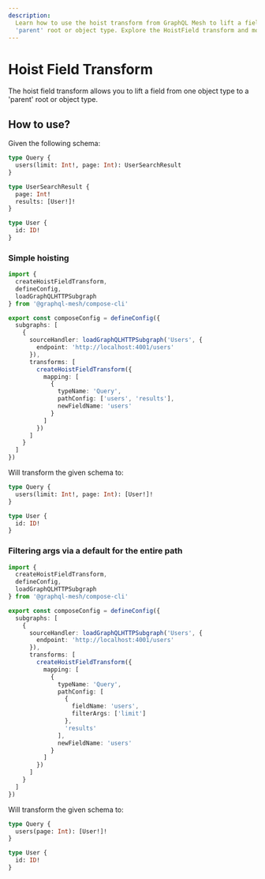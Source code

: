 ```yaml
---
description:
  Learn how to use the hoist transform from GraphQL Mesh to lift a field from one object type to a
  'parent' root or object type. Explore the HoistField transform and more.
---
```



# Hoist Field Transform

The hoist field transform allows you to lift a field from one object type to a 'parent' root or
object type.

## How to use?

Given the following schema:

```graphql
type Query {
  users(limit: Int!, page: Int): UserSearchResult
}

type UserSearchResult {
  page: Int!
  results: [User!]!
}

type User {
  id: ID!
}
```

### Simple hoisting

```ts filename="mesh.config.ts"
import {
  createHoistFieldTransform,
  defineConfig,
  loadGraphQLHTTPSubgraph
} from '@graphql-mesh/compose-cli'

export const composeConfig = defineConfig({
  subgraphs: [
    {
      sourceHandler: loadGraphQLHTTPSubgraph('Users', {
        endpoint: 'http://localhost:4001/users'
      }),
      transforms: [
        createHoistFieldTransform({
          mapping: [
            {
              typeName: 'Query',
              pathConfig: ['users', 'results'],
              newFieldName: 'users'
            }
          ]
        })
      ]
    }
  ]
})
```

Will transform the given schema to:

```graphql
type Query {
  users(limit: Int!, page: Int): [User!]!
}

type User {
  id: ID!
}
```

### Filtering args via a default for the entire path

```ts filename="mesh-config.ts"
import {
  createHoistFieldTransform,
  defineConfig,
  loadGraphQLHTTPSubgraph
} from '@graphql-mesh/compose-cli'

export const composeConfig = defineConfig({
  subgraphs: [
    {
      sourceHandler: loadGraphQLHTTPSubgraph('Users', {
        endpoint: 'http://localhost:4001/users'
      }),
      transforms: [
        createHoistFieldTransform({
          mapping: [
            {
              typeName: 'Query',
              pathConfig: [
                {
                  fieldName: 'users',
                  filterArgs: ['limit']
                },
                'results'
              ],
              newFieldName: 'users'
            }
          ]
        })
      ]
    }
  ]
})
```

Will transform the given schema to:

```graphql
type Query {
  users(page: Int): [User!]!
}

type User {
  id: ID!
}
```
